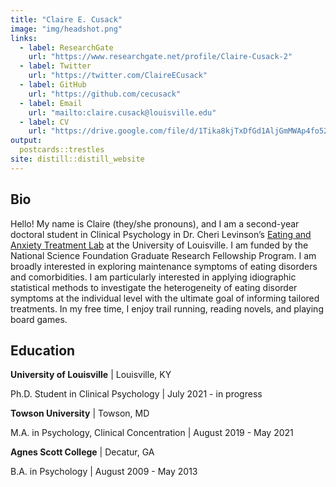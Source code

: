 ```yaml
---
title: "Claire E. Cusack"
image: "img/headshot.png"
links:
  - label: ResearchGate
    url: "https://www.researchgate.net/profile/Claire-Cusack-2"
  - label: Twitter
    url: "https://twitter.com/ClaireECusack"
  - label: GitHub
    url: "https://github.com/cecusack"
  - label: Email
    url: "mailto:claire.cusack@louisville.edu"
  - label: CV
    url: "https://drive.google.com/file/d/1Tika8kjTxDfGd1AljGmMWAp4fo52GvIl/view?usp=sharing"
output:
  postcards::trestles
site: distill::distill_website
---
```

 
## Bio

Hello! My name is Claire (they/she pronouns), and I am a second-year doctoral student in Clinical Psychology in Dr. Cheri Levinson's [Eating and Anxiety Treatment Lab](https://www.louisvilleeatlab.com/){target="_blank"} at the University of Louisville. I am funded by the National Science Foundation Graduate Research Fellowship Program. I am broadly interested in exploring maintenance symptoms of eating disorders and comorbidities. I am particularly interested in applying idiographic statistical methods to investigate the heterogeneity of eating disorder symptoms at the individual level with the ultimate goal of informing tailored treatments. In my free time, I enjoy trail running, reading novels, and playing board games.


## Education

**University of Louisville** | Louisville, KY

Ph.D. Student in Clinical Psychology | July 2021 - in progress

**Towson University** | Towson, MD

M.A. in Psychology, Clinical Concentration | August 2019 - May 2021

**Agnes Scott College** | Decatur, GA

B.A. in Psychology | August 2009 - May 2013

